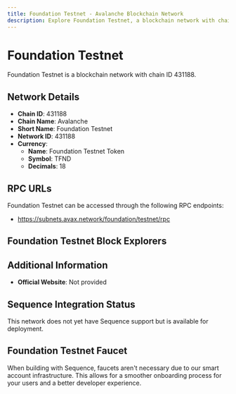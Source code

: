 ```yaml
--- 
title: Foundation Testnet - Avalanche Blockchain Network
description: Explore Foundation Testnet, a blockchain network with chain ID 431188. Learn about its native currency, Foundation Testnet Token, and how to interact with the network.
---
```


# Foundation Testnet

Foundation Testnet is a blockchain network with chain ID 431188.

## Network Details

- **Chain ID**: 431188
- **Chain Name**: Avalanche
- **Short Name**: Foundation Testnet
- **Network ID**: 431188
- **Currency**: 
  - **Name**: Foundation Testnet Token
  - **Symbol**: TFND
  - **Decimals**: 18

## RPC URLs

Foundation Testnet can be accessed through the following RPC endpoints:

- https://subnets.avax.network/foundation/testnet/rpc

## Foundation Testnet Block Explorers



## Additional Information

- **Official Website**: Not provided

## Sequence Integration Status

This network does not yet have Sequence support but is available for deployment.

## Foundation Testnet Faucet

When building with Sequence, faucets aren't necessary due to our smart account infrastructure. This allows for a smoother onboarding process for your users and a better developer experience.

